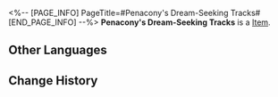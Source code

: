<%-- [PAGE_INFO]
PageTitle=#Penacony's Dream-Seeking Tracks#
[END_PAGE_INFO] --%>
{{Item Infobox
|id          = 33126
|image       = Item Penacony's Dream-Seeking Tracks.png
|type        = 
|invCategory = Relics
|rarity      = 2
|effect      = 
|description = In Penacony's dreamscape city, intricate tracks meander between buildings, supporting the Spheroids that visitors ride in, and connecting rich and diverse dreams together.
|source1     = [[Simulated Universe: World 8 - Immersion Device Redemption]]
}}
'''Penacony's Dream-Seeking Tracks''' is a [[Item]].

==Other Languages==
{{Other Languages
|en   = Penacony's Dream-Seeking Tracks
|zhs  = 匹诺康尼的逐梦轨道
|zht  = 匹諾康尼的逐夢軌道
|ja   = ピノコニーの夢追い軌道
|ko   = 페나코니의 꿈을 좇는 궤도
|es   = Vías de búsqueda de sueños de Colonipenal
|fr   = Rails des rêves de Penacony
|ru   = Магистраль грёз Пенаконии
|th   = Penacony's Dream-Seeking Tracks
|vi   = Cung Đường Mộng Mơ Penacony
|de   = Penaconys Traumsuchspuren
|id   = Penacony's Dream-Seeking Tracks
|pt   = Pistas Sonhadoras de Penacony
}}

==Change History==
{{Change History|2.0}}
